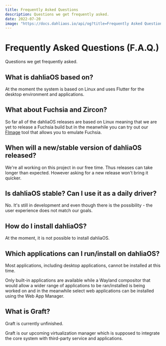 ```yaml
---
title: Frequently Asked Questions
description: Questions we get frequently asked.
date: 2022-07-20
image: "https://docs.dahliaos.io/api/og?title=Frequently Asked Questions&desc=Questions we get frequently asked."
---
```



# Frequently Asked Questions (F.A.Q.)

Questions we get frequently asked.

## What is dahliaOS based on?

At the moment the system is based on Linux and uses Flutter for the desktop environment and applications.

## What about Fuchsia and Zircon?

So far all of the dahliaOS releases are based on Linux meaning that we are yet to release a Fuchsia build but in the meanwhile you can try out our [FImage](https://github.com/dahliaOS/fimage) tool that allows you to emulate Fuchsia.

## When will a new/stable version of dahliaOS released?

We're all working on this project in our free time. Thus releases can take longer than expected. However asking for a new release won't bring it quicker.

## Is dahliaOS stable? Can I use it as a daily driver?

No. It's still in development and even though there is the possibility - the user experience does not match our goals.

## How do I install dahliaOS?

At the moment, it is not possible to install dahliaOS.

## Which applications can I run/install on dahliaOS?

<Callout type="error" emoji="🚫">
  Most applications, including desktop applications, cannot be installed at this
  time.
</Callout>

Only built-in applications are available while a Wayland compositor that would allow a wider range of applications to be ran/installed is being worked on and in the meanwhile select web applications can be installed using the Web App Manager.

## What is Graft?

<Callout type="warning" emoji="⚠️">
  Graft is currently unfinished.
</Callout>

Graft is our upcoming virtualization manager which is supposed to integrate the core system with third-party service and applications.
